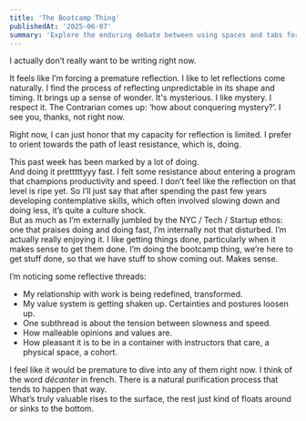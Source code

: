 ```yaml
---
title: 'The Bootcamp Thing'
publishedAt: '2025-06-07'
summary: 'Explore the enduring debate between using spaces and tabs for code indentation, and why this choice matters more than you might think.'
---
```

I actually don’t really want to be writing right now. 

It feels like I’m forcing a premature reflection. I like to let reflections come naturally. I find the process of reflecting unpredictable in its shape and timing. It brings up a sense of wonder. It's mysterious. I like mystery. I respect it.
The Contrarian comes up: ‘how about conquering mystery?’. 
I see you, thanks, not right now.

Right now, I can just honor that my capacity for reflection is limited. I prefer to orient towards the path of least resistance, which is, doing.

This past week has been marked by a lot of doing. <br/> And doing it pretttttyyy fast. I felt some resistance about entering a program that champions productivity and speed. I don’t feel like the reflection on that level is ripe yet. So I’ll just say that after spending the past few years developing contemplative skills, which often involved slowing down and doing less, it’s quite a culture shock. <br/>
But as much as I’m externally jumbled by the NYC / Tech / Startup ethos: one that praises doing and doing fast, I’m internally not that disturbed. I’m actually really enjoying it. I like getting things done, particularly when it makes sense to get them done. I’m doing the bootcamp thing, we’re here to get stuff done, so that we have stuff to show coming out. Makes sense.

I’m noticing some reflective threads: 

- My relationship with work is being redefined, transformed. 
- My value system is getting shaken up. Certainties and postures loosen up. 
- One subthread is about the tension between slowness and speed. 
- How malleable opinions and values are. 
- How pleasant it is to be in a container with instructors that care, a physical space, a cohort. 


I feel like it would be premature to dive into any of them right now. I think of the word <i>décanter</i> in french. There is a natural purification process that tends to happen that way.<br/>What’s truly valuable rises to the surface, the rest just kind of floats around or sinks to the bottom. 